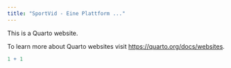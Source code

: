```yaml
---
title: "SportVid - Eine Plattform ..."
---
```


This is a Quarto website.

To learn more about Quarto websites visit <https://quarto.org/docs/websites>.

```r
1 + 1
```
